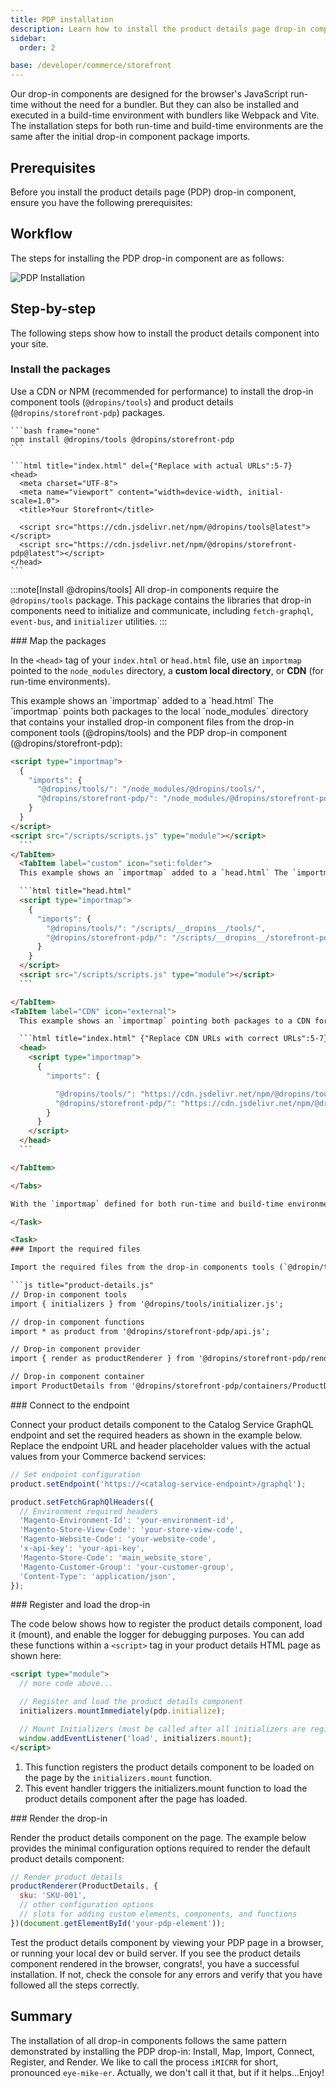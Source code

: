 ```yaml
---
title: PDP installation
description: Learn how to install the product details page drop-in component into your site.
sidebar:
  order: 2

base: /developer/commerce/storefront
---
```



Our drop-in components are designed for the browser's JavaScript run-time without the need for a bundler. But they can also be installed and executed in a build-time environment with bundlers like Webpack and Vite. The installation steps for both run-time and build-time environments are the same after the initial drop-in component package imports.

## Prerequisites

Before you install the product details page (PDP) drop-in component, ensure you have the following prerequisites:

## Workflow

The steps for installing the PDP drop-in component are as follows:

<Diagram>![PDP Installation](@images/pdp/pdp-installation.svg)</Diagram>

## Step-by-step

The following steps show how to install the product details component into your site.

<Tasks>

<Task>

### Install the packages

Use a CDN or NPM (recommended for performance) to install the drop-in component tools (`@dropins/tools`) and product details (`@dropins/storefront-pdp`) packages.

<Tabs>
  <TabItem label="NPM" icon="seti:npm">

    ```bash frame="none"
    npm install @dropins/tools @dropins/storefront-pdp
    ```

  </TabItem>
  <TabItem label="CDN" icon="external">

    ```html title="index.html" del={"Replace with actual URLs":5-7}
    <head>
      <meta charset="UTF-8">
      <meta name="viewport" content="width=device-width, initial-scale=1.0">
      <title>Your Storefront</title>

      <script src="https://cdn.jsdelivr.net/npm/@dropins/tools@latest"></script>
      <script src="https://cdn.jsdelivr.net/npm/@dropins/storefront-pdp@latest"></script>
    </head>
    ```

  </TabItem>
</Tabs>

:::note[Install @dropins/tools]
All drop-in components require the `@dropins/tools` package. This package contains the libraries that drop-in components need to initialize and communicate, including `fetch-graphql`, `event-bus`, and `initializer` utilities.
:::

</Task>

<Task>
### Map the packages

In the `<head>` tag of your `index.html` or `head.html` file, use an `importmap` pointed to the `node_modules` directory, a **custom local directory**, or **CDN** (for run-time environments).

<Tabs>
<TabItem label="node_modules" icon="seti:npm">
    This example shows an `importmap` added to a `head.html` The `importmap` points both packages to the local `node_modules` directory that contains your installed drop-in component files from the drop-in component tools (@dropins/tools) and the PDP drop-in component (@dropins/storefront-pdp):

  ```html title="head.html"
  <script type="importmap">
    {
      "imports": {
        "@dropins/tools/": "/node_modules/@dropins/tools/",
        "@dropins/storefront-pdp/": "/node_modules/@dropins/storefront-pdp/",
      }
    }
  </script>
  <script src="/scripts/scripts.js" type="module"></script>
    ```
  </TabItem>
    <TabItem label="custom" icon="seti:folder">
    This example shows an `importmap` added to a `head.html` The `importmap` points both packages to local directories that contain all the optimized/minified files from the drop-in component tools (@dropins/tools) and the product details component (@dropins/storefront-pdp):

    ```html title="head.html"
    <script type="importmap">
      {
        "imports": {
          "@dropins/tools/": "/scripts/__dropins__/tools/",
          "@dropins/storefront-pdp/": "/scripts/__dropins__/storefront-pdp/",
        }
      }
    </script>
    <script src="/scripts/scripts.js" type="module"></script>
    ```

  </TabItem>
  <TabItem label="CDN" icon="external">
    This example shows an `importmap` pointing both packages to a CDN for the drop-in component tools (@dropins/tools) and the product details component (@dropins/storefront-pdp):

    ```html title="index.html" {"Replace CDN URLs with correct URLs":5-7} del='https://cdn.jsdelivr.net/npm/'
    <head>
      <script type="importmap">
        {
          "imports": {

            "@dropins/tools/": "https://cdn.jsdelivr.net/npm/@dropins/tools@latest",
            "@dropins/storefront-pdp/": "https://cdn.jsdelivr.net/npm/@dropins/storefront-pdp@latest",
          }
        }
      </script>
    </head>
    ```

  </TabItem>

</Tabs>

With the `importmap` defined for both run-time and build-time environments, you can now **import the required files** from these packages into your PDP drop-in component JavaScript file as described in the next step.

</Task>

<Task>
### Import the required files

Import the required files from the drop-in components tools (`@dropin/tools/initializers.js`) and the product details component (`@dropins/storefront-pdp`) into a JavaScript file for your PDP drop-in. The example here shows the imports added to a `product-details.js` file. These imports constitute the minimum imports you need to create a fully functioning product details component for your site:

```js title="product-details.js"
// Drop-in component tools
import { initializers } from '@dropins/tools/initializer.js';

// drop-in component functions
import * as product from '@dropins/storefront-pdp/api.js';

// Drop-in component provider
import { render as productRenderer } from '@dropins/storefront-pdp/render.js';

// Drop-in component container
import ProductDetails from '@dropins/storefront-pdp/containers/ProductDetails.js';
```

</Task>

<Task>
### Connect to the endpoint

Connect your product details component to the Catalog Service GraphQL endpoint and set the required headers as shown in the example below. Replace the endpoint URL and header placeholder values with the actual values from your Commerce backend services:

```js title="product-details.js"
// Set endpoint configuration
product.setEndpoint('https://<catalog-service-endpoint>/graphql');

product.setFetchGraphQlHeaders({
  // Environment required headers
  'Magento-Environment-Id': 'your-environment-id',
  'Magento-Store-View-Code': 'your-store-view-code',
  'Magento-Website-Code': 'your-website-code',
  'x-api-key': 'your-api-key',
  'Magento-Store-Code': 'main_website_store',
  'Magento-Customer-Group': 'your-customer-group',
  'Content-Type': 'application/json',
});
```

</Task>

<Task>
### Register and load the drop-in

The code below shows how to register the product details component, load it (mount), and enable the logger for debugging purposes. You can add these functions within a `<script>` tag in your product details HTML page as shown here:

```html title="index.html" ins={"1":5} ins={"2":8}
<script type="module">
  // more code above...

  // Register and load the product details component
  initializers.mountImmediately(pdp.initialize);

  // Mount Initializers (must be called after all initializers are registered)
  window.addEventListener('load', initializers.mount);
</script>
```

<Callouts square color="var(--sl-color-green)">

1. This function registers the product details component to be loaded on the page by the `initializers.mount` function.
1. This event handler triggers the initializers.mount function to load the product details component after the page has loaded.

</Callouts>

</Task>

<Task>
### Render the drop-in

Render the product details component on the page. The example below provides the minimal configuration options required to render the default product details component:

```js title="product-details.js"
// Render product details
productRenderer(ProductDetails, {
  sku: 'SKU-001',
  // other configuration options
  // slots for adding custom elements, components, and functions
})(document.getElementById('your-pdp-element'));
```

Test the product details component by viewing your PDP page in a browser, or running your local dev or build server. If you see the product details component rendered in the browser, congrats!, you have a successful installation. If not, check the console for any errors and verify that you have followed all the steps correctly.

</Task>

</Tasks>

## Summary

The installation of all drop-in components follows the same pattern demonstrated by installing the PDP drop-in: Install, Map, Import, Connect, Register, and Render. We like to call the process `iMICRR` for short, pronounced `eye-mike-er`. Actually, we don't call it that, but if it helps...Enjoy!
